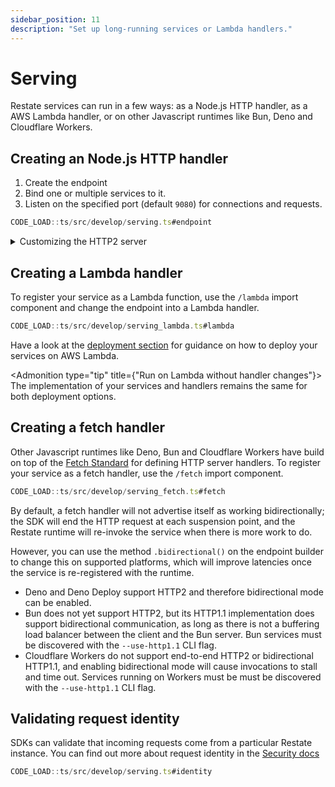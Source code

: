 ```yaml
---
sidebar_position: 11
description: "Set up long-running services or Lambda handlers."
---
```




# Serving
Restate services can run in a few ways: as a Node.js HTTP handler, as a AWS
Lambda handler, or on other Javascript runtimes like Bun, Deno and Cloudflare
Workers.

## Creating an Node.js HTTP handler
1. Create the endpoint
2. Bind one or multiple services to it.
3. Listen on the specified port (default `9080`) for connections and requests.

```typescript
CODE_LOAD::ts/src/develop/serving.ts#endpoint
```

<details className={"grey-details"}>
    <summary>Customizing the HTTP2 server</summary>

    If you need to manually control or customize the HTTP2 server, you can call `http2Handler()` instead of `listen()`, and then use it to manually instantiate the HTTP server:

    ```ts
    CODE_LOAD::ts/src/develop/serving.ts#custom_endpoint
    ```
</details>

## Creating a Lambda handler

To register your service as a Lambda function, use the `/lambda` import
component and change the endpoint into a Lambda handler.
```typescript
CODE_LOAD::ts/src/develop/serving_lambda.ts#lambda
```

Have a look at the [deployment section](/category/aws--aws-lambda)
for guidance on how to deploy your services on AWS Lambda.

<Admonition type="tip" title={"Run on Lambda without handler changes"}>
    The implementation of your services and handlers remains the same for both deployment options.
</Admonition>

## Creating a fetch handler
Other Javascript runtimes like Deno, Bun and Cloudflare Workers have
build on top of the [Fetch Standard](https://github.com/whatwg/fetch) for
defining HTTP server handlers. To register your service as a fetch handler, use
the `/fetch` import component.
```typescript
CODE_LOAD::ts/src/develop/serving_fetch.ts#fetch
```
By default, a fetch handler will not advertise itself as working
bidirectionally; the SDK will end the HTTP request at each suspension point,
and the Restate runtime will re-invoke the service when there is more work to
do.

However, you can use the method `.bidirectional()` on the endpoint builder to
change this on supported platforms, which will improve latencies once the
service is re-registered with the runtime.
- Deno and Deno Deploy support HTTP2 and therefore bidirectional mode can be enabled.
- Bun does not yet support HTTP2, but its HTTP1.1 implementation does support
bidirectional communication, as long as there is not a buffering load balancer
between the client and the Bun server. Bun services must be discovered with
the `--use-http1.1` CLI flag.
- Cloudflare Workers do not support end-to-end HTTP2 or bidirectional HTTP1.1,
and enabling bidirectional mode will cause invocations to stall and time out.
Services running on Workers must be must be discovered with the `--use-http1.1`
CLI flag.

## Validating request identity

SDKs can validate that incoming requests come from a particular Restate
instance. You can find out more about request identity in the [Security docs](/operate/security#locking-down-service-access)

```typescript
CODE_LOAD::ts/src/develop/serving.ts#identity
```
